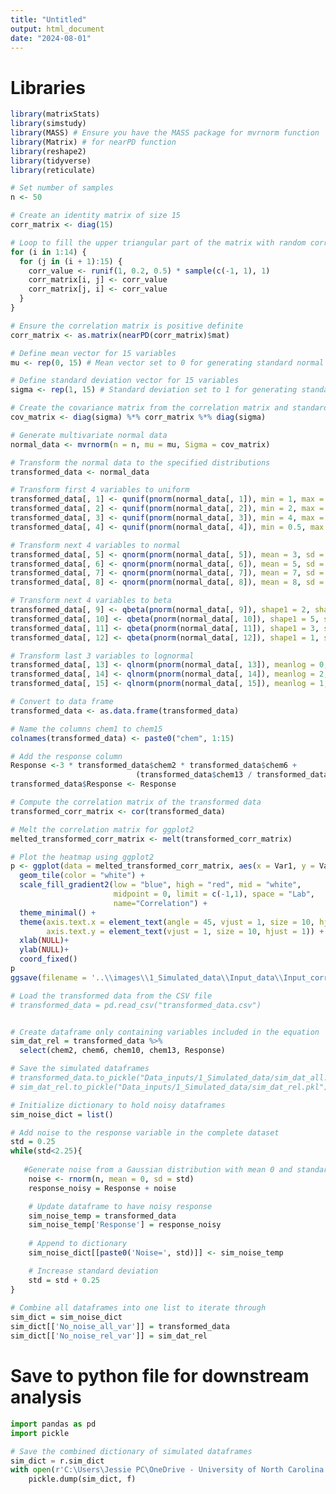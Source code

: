 ```yaml
---
title: "Untitled"
output: html_document
date: "2024-08-01"
---
```


# Libraries
```r
library(matrixStats)
library(simstudy)
library(MASS) # Ensure you have the MASS package for mvrnorm function
library(Matrix) # for nearPD function
library(reshape2)
library(tidyverse)
library(reticulate)
```

```r
# Set number of samples
n <- 50

# Create an identity matrix of size 15
corr_matrix <- diag(15)

# Loop to fill the upper triangular part of the matrix with random correlations
for (i in 1:14) {
  for (j in (i + 1):15) {
    corr_value <- runif(1, 0.2, 0.5) * sample(c(-1, 1), 1)
    corr_matrix[i, j] <- corr_value
    corr_matrix[j, i] <- corr_value
  }
}

# Ensure the correlation matrix is positive definite
corr_matrix <- as.matrix(nearPD(corr_matrix)$mat)

# Define mean vector for 15 variables
mu <- rep(0, 15) # Mean vector set to 0 for generating standard normal data

# Define standard deviation vector for 15 variables
sigma <- rep(1, 15) # Standard deviation set to 1 for generating standard normal data

# Create the covariance matrix from the correlation matrix and standard deviations
cov_matrix <- diag(sigma) %*% corr_matrix %*% diag(sigma)

# Generate multivariate normal data
normal_data <- mvrnorm(n = n, mu = mu, Sigma = cov_matrix)

# Transform the normal data to the specified distributions
transformed_data <- normal_data

# Transform first 4 variables to uniform
transformed_data[, 1] <- qunif(pnorm(normal_data[, 1]), min = 1, max = 10)
transformed_data[, 2] <- qunif(pnorm(normal_data[, 2]), min = 2, max = 5)
transformed_data[, 3] <- qunif(pnorm(normal_data[, 3]), min = 4, max = 12)
transformed_data[, 4] <- qunif(pnorm(normal_data[, 4]), min = 0.5, max = 8)

# Transform next 4 variables to normal
transformed_data[, 5] <- qnorm(pnorm(normal_data[, 5]), mean = 3, sd = 1)
transformed_data[, 6] <- qnorm(pnorm(normal_data[, 6]), mean = 5, sd = 1.5)
transformed_data[, 7] <- qnorm(pnorm(normal_data[, 7]), mean = 7, sd = 2)
transformed_data[, 8] <- qnorm(pnorm(normal_data[, 8]), mean = 8, sd = 2)

# Transform next 4 variables to beta
transformed_data[, 9] <- qbeta(pnorm(normal_data[, 9]), shape1 = 2, shape2 = 5)
transformed_data[, 10] <- qbeta(pnorm(normal_data[, 10]), shape1 = 5, shape2 = 1)
transformed_data[, 11] <- qbeta(pnorm(normal_data[, 11]), shape1 = 3, shape2 = 6)
transformed_data[, 12] <- qbeta(pnorm(normal_data[, 12]), shape1 = 1, shape2 = 2)

# Transform last 3 variables to lognormal
transformed_data[, 13] <- qlnorm(pnorm(normal_data[, 13]), meanlog = 0, sdlog = 1)
transformed_data[, 14] <- qlnorm(pnorm(normal_data[, 14]), meanlog = 2, sdlog = 1)
transformed_data[, 15] <- qlnorm(pnorm(normal_data[, 15]), meanlog = 1, sdlog = 0.5)

# Convert to data frame
transformed_data <- as.data.frame(transformed_data)

# Name the columns chem1 to chem15
colnames(transformed_data) <- paste0("chem", 1:15)

# Add the response column
Response <-3 * transformed_data$chem2 * transformed_data$chem6 + 
                            (transformed_data$chem13 / transformed_data$chem10)
transformed_data$Response <- Response

# Compute the correlation matrix of the transformed data
transformed_corr_matrix <- cor(transformed_data)

# Melt the correlation matrix for ggplot2
melted_transformed_corr_matrix <- melt(transformed_corr_matrix)

# Plot the heatmap using ggplot2
p <- ggplot(data = melted_transformed_corr_matrix, aes(x = Var1, y = Var2, fill = value)) +
  geom_tile(color = "white") +
  scale_fill_gradient2(low = "blue", high = "red", mid = "white", 
                       midpoint = 0, limit = c(-1,1), space = "Lab", 
                       name="Correlation") +
  theme_minimal() + 
  theme(axis.text.x = element_text(angle = 45, vjust = 1, size = 10, hjust = 1),
        axis.text.y = element_text(vjust = 1, size = 10, hjust = 1)) +
  xlab(NULL)+
  ylab(NULL)+
  coord_fixed()
p
ggsave(filename = '..\\images\\1_Simulated_data\\Input_data\\Input_correlations.png', p)

# Load the transformed data from the CSV file
# transformed_data = pd.read_csv("transformed_data.csv")


# Create dataframe only containing variables included in the equation
sim_dat_rel = transformed_data %>%
  select(chem2, chem6, chem10, chem13, Response)

# Save the simulated dataframes
# transformed_data.to_pickle("Data_inputs/1_Simulated_data/sim_dat_all.pkl")
# sim_dat_rel.to_pickle("Data_inputs/1_Simulated_data/sim_dat_rel.pkl")

# Initialize dictionary to hold noisy dataframes
sim_noise_dict = list()

# Add noise to the response variable in the complete dataset
std = 0.25
while(std<2.25){
  
   #Generate noise from a Gaussian distribution with mean 0 and standard deviation i+1
    noise <- rnorm(n, mean = 0, sd = std)
    response_noisy = Response + noise

    # Update dataframe to have noisy response
    sim_noise_temp = transformed_data
    sim_noise_temp['Response'] = response_noisy
    
    # Append to dictionary
    sim_noise_dict[[paste0('Noise=', std)]] <- sim_noise_temp

    # Increase standard deviation 
    std = std + 0.25
}
    
# Combine all dataframes into one list to iterate through
sim_dict = sim_noise_dict
sim_dict[['No_noise_all_var']] = transformed_data
sim_dict[['No_noise_rel_var']] = sim_dat_rel
```

# Save to python file for downstream analysis
```python
import pandas as pd
import pickle

# Save the combined dictionary of simulated dataframes
sim_dict = r.sim_dict
with open(r'C:\Users\Jessie PC\OneDrive - University of North Carolina at Chapel Hill\Symbolic_regression_github\NIH_Cloud_NOSI\Data_inputs\1_Simulated_data\sim_dict.pkl', 'wb') as f:
    pickle.dump(sim_dict, f)

```


